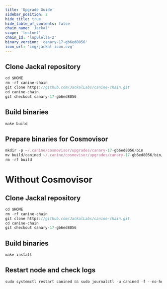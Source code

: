 ```yaml
---
title: 'Upgrade Guide'
sidebar_position: 2
hide_title: true
hide_table_of_contents: false
chain_name: 'Jackal'
scope: 'testnet'
chain_id: 'lupulella-2'
binary_version: 'canary-17-gb6ed8056'
icon_url: 'img/jackal-icon.svg'
---
```



<PageTitle
  iconUrl="img/jackal-icon.svg"
  title="Jackal Upgrade Guide"
  chainId="lupulella-2"
  version="canary-17-gb6ed8056"
/>

## Clone Jackal repository

```js
cd $HOME
rm -rf canine-chain
git clone https://github.com/JackalLabs/canine-chain.git
cd canine-chain
git checkout canary-17-gb6ed8056
```

## Build binaries

```js
make build
```

## Prepare binaries for Cosmovisor

```js
mkdir -p ~/.canine/cosmovisor/upgrades/canary-17-gb6ed8056/bin
mv build/canined ~/.canine/cosmovisor/upgrades/canary-17-gb6ed8056/bin/
rm -rf build
```

# Without Cosmovisor

## Clone Jackal repository

```js
cd $HOME
rm -rf canine-chain
git clone https://github.com/JackalLabs/canine-chain.git
cd canine-chain
git checkout canary-17-gb6ed8056
```

## Build binaries

```js
make install
```

## Restart node and check logs

```js
sudo systemctl restart canined && sudo journalctl -u canined -f --no-hostname -o cat
```
